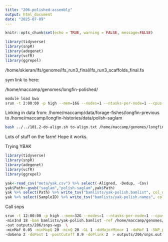 ```yaml
---
title: "206-polished-assembly"
output: html_document
date: "2025-07-09"
---
```


```r
knitr::opts_chunk$set(echo = TRUE, warning = FALSE, message=FALSE)
```

```r
library(tidyverse)
library(snpR)
library(adegenet)
library(vcfR)
library(ggrepel)
```


/home/skieran/lfs/genome/lfs_run3_final/lfs_run3_scaffolds_final.fa

sym link to here:

/home/maccamp/genomes/longfin-polished/

```sh
module load bwa
srun -t 2:00:00 -p high --mem=16G --nodes=1 --ntasks-per-node=1 --cpus-per-task=2 bwa index lfs_run3_scaffolds_final.fa
```

Linking in data from: /home/maccamp/data/forage-fishes/longfin-previous
to /home/maccamp/longfin-histories/data/polish-saglam

```sh
bash ../../101.2-do-align.sh to-align.txt /home/maccamp/genomes/longfin-polished/lfs_run3_scaffolds_final.fa
```

Lots of stuff on the farm! Hope it works.


Trying YBAK


```r
library(tidyverse)
library(snpR)
library(adegenet)
library(vcfR)
library(ggrepel)
```

```r
yak<-read_csv("meta/yak.csv") %>% select(-Aligned, -Dedup, -Cov)
yak$Path<-gsub("saglam","polish-saglam",yak$Path)
yak %>% select(Path) %>% write_tsv("bamlists/yak-polish.bamlist", col_names = FALSE)
yak %>% select(SampleID) %>% write_tsv("bamlists/yak-polish.names", col_names = FALSE)
```

Call snps

```sh
srun -t 12:00:00 -p high --mem=32G --nodes=1 --ntasks-per-node=1 --cpus-per-task=12 $HOME/angsd/angsd -nthreads 12 \
-minInd 18 -bam bamlists/yak-polish.bamlist -ref /home/maccamp/genomes/longfin-polished/lfs_run3_scaffolds_final.fa \
-out outputs/206/snps-wgs  \
-minMaf 0.05 -minMapQ 20 -minQ 20 -GL 1 -doMajorMinor 1 -doMaf 1 -SNP_pval 1e-6 \
-doGeno 2 -doPost 1 -postCutoff 0.9 -doPlink 2  > outputs/206/snps.out 2> outputs/206/snps.err &
```
